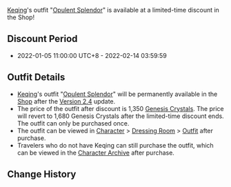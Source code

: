 {{Event
|name              = Opulent Splendor Discount
|image             = Opulent Splendor Discount.png
|type              = In-Game
|type2             = Discount
|time_known        = yes
|time_start        = 2022-01-05 11:00:00
|time_start_offset = GMT+8
|time_end          = 2022-02-14 03:59:59
|link              = https://genshin.hoyoverse.com/en/news/detail/18237
}}
[[Keqing]]'s outfit "[[Opulent Splendor]]" is available at a limited-time discount in the Shop!

==Discount Period==
* 2022-01-05 11:00:00 UTC+8 - 2022-02-14 03:59:59

==Outfit Details==
* [[Keqing]]'s outfit "[[Opulent Splendor]]" will be permanently available in the [[Shop]] after the [[Version 2.4]] update.
* The price of the outfit after discount is 1,350 [[Genesis Crystals]]. The price will revert to 1,680 Genesis Crystals after the limited-time discount ends. The outfit can only be purchased once.
* The outfit can be viewed in [[Character]] > [[Dressing Room]] > [[Character Outfits|Outfit]] after purchase.
* Travelers who do not have Keqing can still purchase the outfit, which can be viewed in the [[Character Archive]] after purchase.

==Change History==
{{Change History|2.4}}